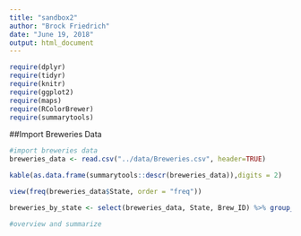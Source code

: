 ```yaml
---
title: "sandbox2"
author: "Brock Friedrich"
date: "June 19, 2018"
output: html_document
---
```




```r
require(dplyr)
require(tidyr)
require(knitr)
require(ggplot2)
require(maps)
require(RColorBrewer)
require(summarytools)
```

##Import Breweries Data
```r


#import breweries data
breweries_data <- read.csv("../data/Breweries.csv", header=TRUE)

kable(as.data.frame(summarytools::descr(breweries_data)),digits = 2)

view(freq(breweries_data$State, order = "freq"))

breweries_by_state <- select(breweries_data, State, Brew_ID) %>% group_by(State) %>% summarize_all(funs(count=n())) %>% arrange(desc(count))

#overview and summarize

```